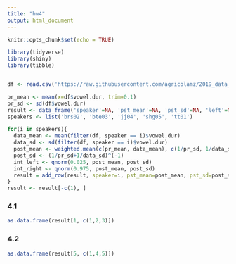 ---
title: "hw4"
output: html_document
---

```{r setup, include=FALSE}
knitr::opts_chunk$set(echo = TRUE)
```


```{r}
library(tidyverse)
library(shiny)
library(tibble)


df <- read.csv('https://raw.githubusercontent.com/agricolamz/2019_data_analysis_for_linguists/master/data/students/acRnR/hw4_Advanced_Bayesian/hw4_caretta.csv')

```

```{r}
pr_mean <- mean(x=df$vowel.dur, trim=0.1)
pr_sd <- sd(df$vowel.dur)
result <- data_frame('speaker'=NA, 'pst_mean'=NA, 'pst_sd'=NA, 'left'=NA, 'right'=NA)
speakers <- list('brs02', 'bte03', 'jj04', 'shg05', 'tt01')
```

```{r}
for(i in speakers){
  data_mean <- mean(filter(df, speaker == i)$vowel.dur)
  data_sd <- sd(filter(df, speaker == i)$vowel.dur)
  post_mean <- weighted.mean(c(pr_mean, data_mean), c(1/pr_sd, 1/data_sd))
  post_sd <- (1/pr_sd+1/data_sd)^(-1)
  int_left <- qnorm(0.025, post_mean, post_sd)
  int_right <- qnorm(0.975, post_mean, post_sd)
  result = add_row(result, speaker=i, pst_mean=post_mean, pst_sd=post_sd, left=int_left, right=int_right)
}
result <- result[-c(1), ]
```

### 4.1
```{r}
as.data.frame(result[1, c(1,2,3)])
```
### 4.2
```{r}
as.data.frame(result[5, c(1,4,5)])
```